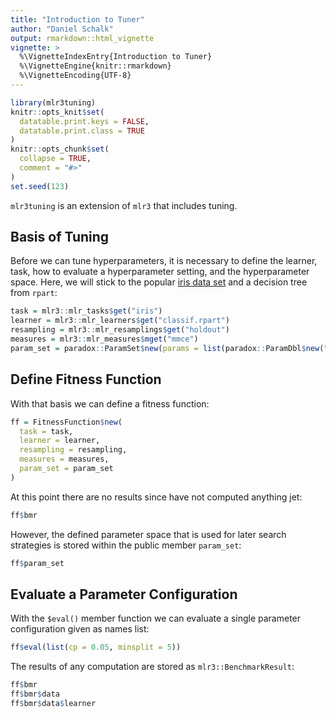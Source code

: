 ```yaml
---
title: "Introduction to Tuner"
author: "Daniel Schalk"
output: rmarkdown::html_vignette
vignette: >
  %\VignetteIndexEntry{Introduction to Tuner}
  %\VignetteEngine{knitr::rmarkdown}
  %\VignetteEncoding{UTF-8}
---
```


```r
library(mlr3tuning)
knitr::opts_knit$set(
  datatable.print.keys = FALSE,
  datatable.print.class = TRUE
)
knitr::opts_chunk$set(
  collapse = TRUE,
  comment = "#>"
)
set.seed(123)
```

`mlr3tuning` is an extension of `mlr3` that includes tuning.

## Basis of Tuning 

Before we can tune hyperparameters, it is necessary to define the learner, task, how to evaluate a hyperparameter setting, and the hyperparameter space.
Here, we will stick to the popular [iris data set](https://en.wikipedia.org/wiki/Iris_flower_data_set) and a decision tree from `rpart`:

```r
task = mlr3::mlr_tasks$get("iris")
learner = mlr3::mlr_learners$get("classif.rpart")
resampling = mlr3::mlr_resamplings$get("holdout")
measures = mlr3::mlr_measures$mget("mmce")
param_set = paradox::ParamSet$new(params = list(paradox::ParamDbl$new("cp", lower = 0.001, upper = 0.1)))
```

## Define Fitness Function

With that basis we can define a fitness function:

```r
ff = FitnessFunction$new(
  task = task,
  learner = learner,
  resampling = resampling,
  measures = measures,
  param_set = param_set
)
```

At this point there are no results since have not computed anything jet:
```r
ff$bmr
```

However, the defined parameter space that is used for later search strategies is stored within the public member `param_set`:
```r
ff$param_set
```

## Evaluate a Parameter Configuration

With the `$eval()` member function we can evaluate a single parameter configuration given as names list:
```r
ff$eval(list(cp = 0.05, minsplit = 5))
```

The results of any computation are stored as `mlr3::BenchmarkResult`:
```r
ff$bmr
ff$bmr$data
ff$bmr$data$learner
```

